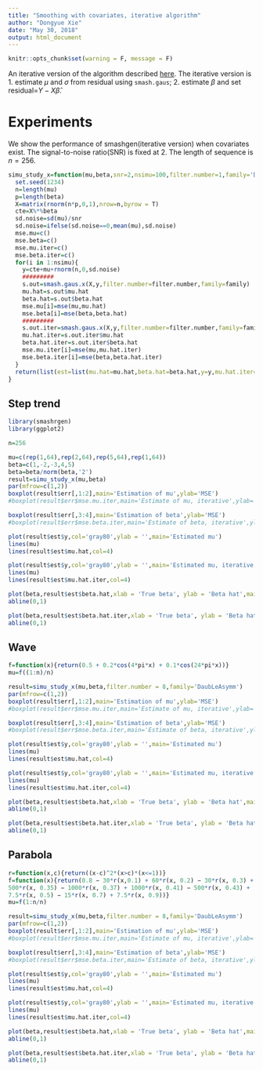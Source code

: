```yaml
---
title: "Smoothing with covariates, iterative algorithm"
author: "Dongyue Xie"
date: "May 30, 2018"
output: html_document
---
```

```r
knitr::opts_chunk$set(warning = F, message = F)
```

An iterative version of the algorithm described [here](covariate.html). The iterative version is 1. estimate $\mu$ and $\sigma$ from residual using `smash.gaus`; 2.  estimate $\beta$ and set residual=$Y-X\hat\beta$.

# Experiments

We show the performance of smashgen(iterative version) when covariates exist. The signal-to-noise ratio(SNR) is fixed at 2. The length of sequence is $n=256$.

```r
simu_study_x=function(mu,beta,snr=2,nsimu=100,filter.number=1,family='DaubExPhase',seed=1234){
  set.seed(1234)
  n=length(mu)
  p=length(beta)
  X=matrix(rnorm(n*p,0,1),nrow=n,byrow = T)
  cte=X%*%beta
  sd.noise=sd(mu)/snr
  sd.noise=ifelse(sd.noise==0,mean(mu),sd.noise)
  mse.mu=c()
  mse.beta=c()
  mse.mu.iter=c()
  mse.beta.iter=c()
  for(i in 1:nsimu){
    y=cte+mu+rnorm(n,0,sd.noise)
    #########
    s.out=smash.gaus.x(X,y,filter.number=filter.number,family=family)
    mu.hat=s.out$mu.hat
    beta.hat=s.out$beta.hat
    mse.mu[i]=mse(mu,mu.hat)
    mse.beta[i]=mse(beta,beta.hat)
    #########
    s.out.iter=smash.gaus.x(X,y,filter.number=filter.number,family=family,niter=30)
    mu.hat.iter=s.out.iter$mu.hat
    beta.hat.iter=s.out.iter$beta.hat
    mse.mu.iter[i]=mse(mu,mu.hat.iter)
    mse.beta.iter[i]=mse(beta,beta.hat.iter)
  }
  return(list(est=list(mu.hat=mu.hat,beta.hat=beta.hat,y=y,mu.hat.iter=mu.hat.iter,beta.hat.iter=beta.hat.iter),err=data.frame(mse.mu=mse.mu,mse.mu.iter=mse.mu.iter,mse.beta=mse.beta,mse.beta.iter=mse.beta.iter)))
}
```

## Step trend

```r
library(smashrgen)
library(ggplot2)

n=256

mu=c(rep(1,64),rep(2,64),rep(5,64),rep(1,64))
beta=c(1,-2,-3,4,5)
beta=beta/norm(beta,'2')
result=simu_study_x(mu,beta)
par(mfrow=c(1,2))
boxplot(result$err[,1:2],main='Estimation of mu',ylab='MSE')
#boxplot(result$err$mse.mu.iter,main='Estimate of mu, iterative',ylab='MSE')

boxplot(result$err[,3:4],main='Estimation of beta',ylab='MSE')
#boxplot(result$err$mse.beta.iter,main='Estimate of beta, iterative',ylab='MSE')

plot(result$est$y,col='gray80',ylab = '',main='Estimated mu')
lines(mu)
lines(result$est$mu.hat,col=4)

plot(result$est$y,col='gray80',ylab = '',main='Estimated mu, iterative')
lines(mu)
lines(result$est$mu.hat.iter,col=4)

plot(beta,result$est$beta.hat,xlab = 'True beta', ylab = 'Beta hat',main='Beta')
abline(0,1)

plot(beta,result$est$beta.hat.iter,xlab = 'True beta', ylab = 'Beta hat',main='Beta, iterative')
abline(0,1)

```

## Wave

```r
f=function(x){return(0.5 + 0.2*cos(4*pi*x) + 0.1*cos(24*pi*x))}
mu=f((1:n)/n)

result=simu_study_x(mu,beta,filter.number = 8,family='DaubLeAsymm')
par(mfrow=c(1,2))
boxplot(result$err[,1:2],main='Estimation of mu',ylab='MSE')
#boxplot(result$err$mse.mu.iter,main='Estimate of mu, iterative',ylab='MSE')

boxplot(result$err[,3:4],main='Estimation of beta',ylab='MSE')
#boxplot(result$err$mse.beta.iter,main='Estimate of beta, iterative',ylab='MSE')

plot(result$est$y,col='gray80',ylab = '',main='Estimated mu')
lines(mu)
lines(result$est$mu.hat,col=4)

plot(result$est$y,col='gray80',ylab = '',main='Estimated mu, iterative')
lines(mu)
lines(result$est$mu.hat.iter,col=4)

plot(beta,result$est$beta.hat,xlab = 'True beta', ylab = 'Beta hat',main='Beta')
abline(0,1)

plot(beta,result$est$beta.hat.iter,xlab = 'True beta', ylab = 'Beta hat',main='Beta, iterative')
abline(0,1)


```

## Parabola

```r
r=function(x,c){return((x-c)^2*(x>c)*(x<=1))}
f=function(x){return(0.8 − 30*r(x,0.1) + 60*r(x, 0.2) − 30*r(x, 0.3) +
500*r(x, 0.35) − 1000*r(x, 0.37) + 1000*r(x, 0.41) − 500*r(x, 0.43) +
7.5*r(x, 0.5) − 15*r(x, 0.7) + 7.5*r(x, 0.9))}
mu=f(1:n/n)

result=simu_study_x(mu,beta,filter.number = 8,family='DaubLeAsymm')
par(mfrow=c(1,2))
boxplot(result$err[,1:2],main='Estimation of mu',ylab='MSE')
#boxplot(result$err$mse.mu.iter,main='Estimate of mu, iterative',ylab='MSE')

boxplot(result$err[,3:4],main='Estimation of beta',ylab='MSE')
#boxplot(result$err$mse.beta.iter,main='Estimate of beta, iterative',ylab='MSE')

plot(result$est$y,col='gray80',ylab = '',main='Estimated mu')
lines(mu)
lines(result$est$mu.hat,col=4)

plot(result$est$y,col='gray80',ylab = '',main='Estimated mu, iterative')
lines(mu)
lines(result$est$mu.hat.iter,col=4)

plot(beta,result$est$beta.hat,xlab = 'True beta', ylab = 'Beta hat',main='Beta')
abline(0,1)

plot(beta,result$est$beta.hat.iter,xlab = 'True beta', ylab = 'Beta hat',main='Beta, iterative')
abline(0,1)


```
